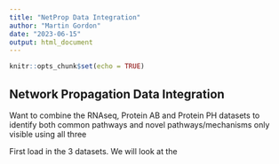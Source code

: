 ```yaml
---
title: "NetProp Data Integration"
author: "Martin Gordon"
date: "2023-06-15"
output: html_document
---
```


```r
knitr::opts_chunk$set(echo = TRUE)
```

## Network Propagation Data Integration

Want to combine the RNAseq, Protein AB and Protein PH datasets to identify both common pathways and novel pathways/mechanisms only visible using all three


First load in the 3 datasets. We will look at the

```r

```

